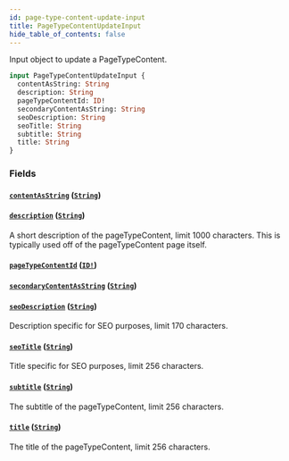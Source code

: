 ```yaml
---
id: page-type-content-update-input
title: PageTypeContentUpdateInput
hide_table_of_contents: false
---
```



Input object to update a PageTypeContent.

```graphql
input PageTypeContentUpdateInput {
  contentAsString: String
  description: String
  pageTypeContentId: ID!
  secondaryContentAsString: String
  seoDescription: String
  seoTitle: String
  subtitle: String
  title: String
}
```


### Fields

#### [`contentAsString`](#) ([`String`](/developers/demandhq-apis/demand-api/graphql/reference/scalars/string))




#### [`description`](#) ([`String`](/developers/demandhq-apis/demand-api/graphql/reference/scalars/string))

A short description of the pageTypeContent, limit 1000 characters. This is
typically used off of the pageTypeContent page itself.


#### [`pageTypeContentId`](#) ([`ID!`](/developers/demandhq-apis/demand-api/graphql/reference/scalars/id))




#### [`secondaryContentAsString`](#) ([`String`](/developers/demandhq-apis/demand-api/graphql/reference/scalars/string))




#### [`seoDescription`](#) ([`String`](/developers/demandhq-apis/demand-api/graphql/reference/scalars/string))

Description specific for SEO purposes, limit 170 characters.


#### [`seoTitle`](#) ([`String`](/developers/demandhq-apis/demand-api/graphql/reference/scalars/string))

Title specific for SEO purposes, limit 256 characters.


#### [`subtitle`](#) ([`String`](/developers/demandhq-apis/demand-api/graphql/reference/scalars/string))

The subtitle of the pageTypeContent, limit 256 characters.


#### [`title`](#) ([`String`](/developers/demandhq-apis/demand-api/graphql/reference/scalars/string))

The title of the pageTypeContent, limit 256 characters.




